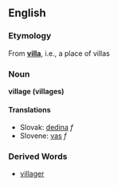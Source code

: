 == English ==
=== Etymology ===
From '''[[villa]]''', i.e., a place of villas
=== Noun ===
'''village (villages)'''
==== Translations ====
*Slovak: [[dedina#Slovak|dedina]] ''f''
*Slovene: [[vas]] ''f''
=== Derived Words ===
* [[villager]]